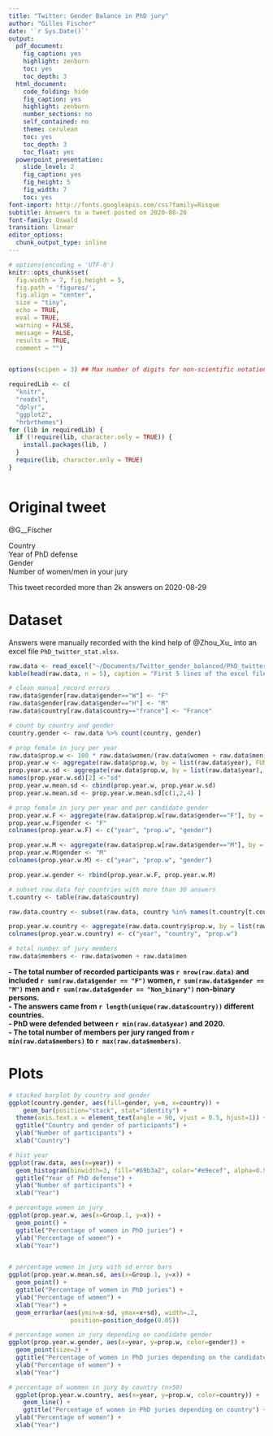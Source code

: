 ```yaml
---
title: "Twitter: Gender Balance in PhD jury"
author: "Gilles Fischer"
date: '`r Sys.Date()`'
output:
  pdf_document:
    fig_caption: yes
    highlight: zenburn
    toc: yes
    toc_depth: 3
  html_document:
    code_folding: hide
    fig_caption: yes
    highlight: zenburn
    number_sections: no
    self_contained: no
    theme: cerulean
    toc: yes
    toc_depth: 3
    toc_float: yes
  powerpoint_presentation:
    slide_level: 2
    fig_caption: yes
    fig_height: 5
    fig_width: 7
    toc: yes
font-import: http://fonts.googleapis.com/css?family=Risque
subtitle: Answers to a tweet posted on 2020-08-26
font-family: Oswald
transition: linear
editor_options: 
  chunk_output_type: inline
---
```

```r

# options(encoding = 'UTF-8')
knitr::opts_chunk$set(
  fig.width = 7, fig.height = 5, 
  fig.path = 'figures/',
  fig.align = "center", 
  size = "tiny", 
  echo = TRUE, 
  eval = TRUE, 
  warning = FALSE,
  message = FALSE, 
  results = TRUE,
  comment = "")


options(scipen = 3) ## Max number of digits for non-scientific notation
```

```r

requiredLib <- c(
  "knitr",
  "readxl",
  "dplyr",
  "ggplot2",
  "hrbrthemes")
for (lib in requiredLib) {
  if (!require(lib, character.only = TRUE)) {
    install.packages(lib, )
  }
  require(lib, character.only = TRUE)
}



```

# Original tweet

@G__Fischer

Country  
Year of PhD defense  
Gender  
Number of women/men in your jury  


This tweet recorded more than 2k answers on 2020-08-29

# Dataset

Answers were manually recorded with the kind help of @Zhou_Xu_ into an excel file `PhD_twitter_stat.xlsx`.

```r

raw.data <- read_excel("~/Documents/Twitter_gender_balanced/PhD_twitter_stat.xlsx")
kable(head(raw.data, n = 5), caption = "First 5 lines of the excel file")

# clean manual record errors
raw.data$gender[raw.data$gender=="W"] <- "F"
raw.data$gender[raw.data$gender=="H"] <- "M"
raw.data$country[raw.data$country=="france"] <- "France"

# count by country and gender
country.gender <- raw.data %>% count(country, gender)

# prop female in jury per year
raw.data$prop.w <- 100 * raw.data$women/(raw.data$women + raw.data$men)
prop.year.w <- aggregate(raw.data$prop.w, by = list(raw.data$year), FUN = mean)
prop.year.w.sd <- aggregate(raw.data$prop.w, by = list(raw.data$year), FUN = sd)
names(prop.year.w.sd)[2] <-"sd"
prop.year.w.mean.sd <- cbind(prop.year.w, prop.year.w.sd)
prop.year.w.mean.sd <- prop.year.w.mean.sd[c(1,2,4) ]

# prop female in jury per year and per candidate gender
prop.year.w.F <- aggregate(raw.data$prop.w[raw.data$gender=="F"], by = list(raw.data$year[raw.data$gender=="F"]), FUN = mean)
prop.year.w.F$gender <- "F"
colnames(prop.year.w.F) <- c("year", "prop.w", "gender")

prop.year.w.M <- aggregate(raw.data$prop.w[raw.data$gender=="M"], by = list(raw.data$year[raw.data$gender=="M"]), FUN = mean)
prop.year.w.M$gender <- "M"
colnames(prop.year.w.M) <- c("year", "prop.w", "gender")

prop.year.w.gender <- rbind(prop.year.w.F, prop.year.w.M)

# subset raw.data for countries with more than 30 answers
t.country <- table(raw.data$country)

raw.data.country <- subset(raw.data, country %in% names(t.country[t.country > 50]))

prop.year.w.country <- aggregate(raw.data.country$prop.w, by = list(raw.data.country$year, raw.data.country$country), FUN = mean)
colnames(prop.year.w.country) <- c("year", "country", "prop.w")

# total number of jury members
raw.data$members <- raw.data$women + raw.data$men


```

**- The total number of recorded participants was `r nrow(raw.data)` and included `r sum(raw.data$gender == "F")` women, `r sum(raw.data$gender == "M")` men and `r sum(raw.data$gender == "Non_binary")` non-binary persons.**  
**- The answers came from `r length(unique(raw.data$country))` different countries.**  
**- PhD were defended between `r min(raw.data$year)` and 2020.**  
**- The total number of members per jury ranged from `r min(raw.data$members)` to `r max(raw.data$members)`.**  

# Plots

```r
# stacked barplot by country and gender
ggplot(country.gender, aes(fill=gender, y=n, x=country)) + 
    geom_bar(position="stack", stat="identity") +
  theme(axis.text.x = element_text(angle = 90, vjust = 0.5, hjust=1)) +
  ggtitle("Country and gender of participants") +
  ylab("Number of participants") +
  xlab("Country")

# hist year
ggplot(raw.data, aes(x=year)) + 
  geom_histogram(binwidth=3, fill="#69b3a2", color="#e9ecef", alpha=0.9) +
  ggtitle("Year of PhD defense") +
  ylab("Number of participants") +
  xlab("Year")

# percentage women in jury  
ggplot(prop.year.w, aes(x=Group.1, y=x)) +
  geom_point() +
  ggtitle("Percentage of women in PhD juries") +
  ylab("Percentage of women") +
  xlab("Year")


# percentage women in jury with sd error bars
ggplot(prop.year.w.mean.sd, aes(x=Group.1, y=x)) +
  geom_point() +
  ggtitle("Percentage of women in PhD juries") +
  ylab("Percentage of women") +
  xlab("Year") +
  geom_errorbar(aes(ymin=x-sd, ymax=x+sd), width=.2,
                 position=position_dodge(0.05))

# percentage women in jury depending on candidate gender
ggplot(prop.year.w.gender, aes(x=year, y=prop.w, color=gender)) + 
  geom_point(size=2) +
  ggtitle("Percentage of women in PhD juries depending on the candidate gender") +
  ylab("Percentage of women") +
  xlab("Year")

# percentage of wommen in jury by country (n>50)
  ggplot(prop.year.w.country, aes(x=year, y=prop.w, color=country)) +
    geom_line() +
    ggtitle("Percentage of women in PhD juries depending on country") +
  ylab("Percentage of women") +
  xlab("Year")

```


